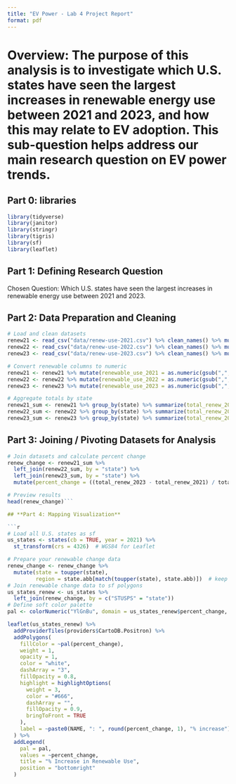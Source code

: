 ```yaml
---
title: "EV Power - Lab 4 Project Report"
format: pdf
---
```


# Overview: The purpose of this analysis is to investigate **which U.S. states have seen the largest increases in renewable energy use between 2021 and 2023**, and how this may relate to EV adoption. This sub-question helps address our main research question on EV power trends.

## **Part 0: libraries**

```r
library(tidyverse)
library(janitor)
library(stringr)
library(tigris)
library(sf)
library(leaflet)
```

## **Part 1:** **Defining Research Question**

Chosen Question: Which U.S. states have seen the largest increases in renewable energy use between 2021 and 2023.

## **Part 2: Data Preparation and Cleaning**

```r
# Load and clean datasets
renew21 <- read_csv("data/renew-use-2021.csv") %>% clean_names() %>% mutate(state = toupper(state))
renew22 <- read_csv("data/renew-use-2022.csv") %>% clean_names() %>% mutate(state = toupper(state))
renew23 <- read_csv("data/renew-use-2023.csv") %>% clean_names() %>% mutate(state = toupper(state))

# Convert renewable columns to numeric
renew21 <- renew21 %>% mutate(renewable_use_2021 = as.numeric(gsub(",", "", renewable_use_2021)))
renew22 <- renew22 %>% mutate(renewable_use_2022 = as.numeric(gsub(",", "", renewable_use_2022)))
renew23 <- renew23 %>% mutate(renewable_use_2023 = as.numeric(gsub(",", "", renewable_use_2023)))

# Aggregate totals by state
renew21_sum <- renew21 %>% group_by(state) %>% summarize(total_renew_2021 = sum(renewable_use_2021, na.rm = TRUE))
renew22_sum <- renew22 %>% group_by(state) %>% summarize(total_renew_2022 = sum(renewable_use_2022, na.rm = TRUE))
renew23_sum <- renew23 %>% group_by(state) %>% summarize(total_renew_2023 = sum(renewable_use_2023, na.rm = TRUE))
```

## **Part 3: Joining / Pivoting Datasets for Analysis**

```r
# Join datasets and calculate percent change
renew_change <- renew21_sum %>%
  left_join(renew22_sum, by = "state") %>%
  left_join(renew23_sum, by = "state") %>%
  mutate(percent_change = ((total_renew_2023 - total_renew_2021) / total_renew_2021) * 100)

# Preview results
head(renew_change)```

## **Part 4: Mapping Visualization**

```r
# Load all U.S. states as sf
us_states <- states(cb = TRUE, year = 2021) %>%
  st_transform(crs = 4326)  # WGS84 for Leaflet

# Prepare your renewable change data
renew_change <- renew_change %>%
  mutate(state = toupper(state),
         region = state.abb[match(toupper(state), state.abb)])  # keep abbreviations
# Join renewable change data to sf polygons
us_states_renew <- us_states %>%
  left_join(renew_change, by = c("STUSPS" = "state"))
# Define soft color palette
pal <- colorNumeric("YlGnBu", domain = us_states_renew$percent_change, na.color = "lightgray")

leaflet(us_states_renew) %>%
  addProviderTiles(providers$CartoDB.Positron) %>%
  addPolygons(
    fillColor = ~pal(percent_change),
    weight = 1,
    opacity = 1,
    color = "white",
    dashArray = "3",
    fillOpacity = 0.8,
    highlight = highlightOptions(
      weight = 3,
      color = "#666",
      dashArray = "",
      fillOpacity = 0.9,
      bringToFront = TRUE
    ),
    label = ~paste0(NAME, ": ", round(percent_change, 1), "% increase")
  ) %>%
  addLegend(
    pal = pal,
    values = ~percent_change,
    title = "% Increase in Renewable Use",
    position = "bottomright"
  )
```
